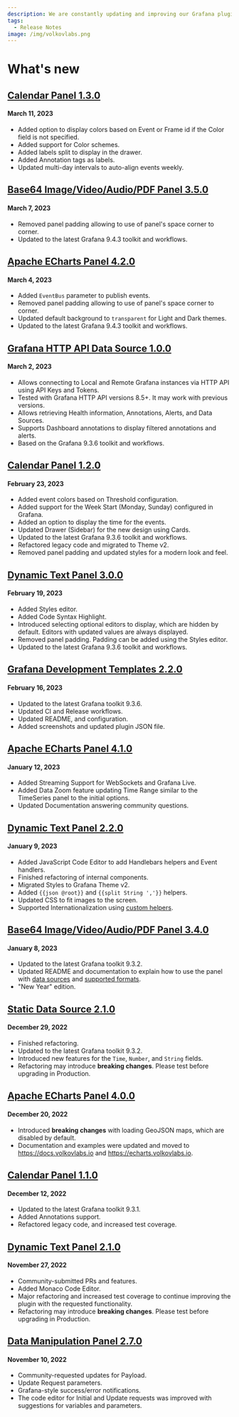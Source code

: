 ```yaml
---
description: We are constantly updating and improving our Grafana plugins.
tags:
  - Release Notes
image: /img/volkovlabs.png
---
```


# What's new

## [Calendar Panel 1.3.0](/blog/calendar-panel-1.3.0-20230311/)

#### March 11, 2023

- Added option to display colors based on Event or Frame id if the Color field is not specified.
- Added support for Color schemes.
- Added labels split to display in the drawer.
- Added Annotation tags as labels.
- Updated multi-day intervals to auto-align events weekly.

## [Base64 Image/Video/Audio/PDF Panel 3.5.0](/blog/image-panel-3.5.0-20230307)

#### March 7, 2023

- Removed panel padding allowing to use of panel's space corner to corner.
- Updated to the latest Grafana 9.4.3 toolkit and workflows.

## [Apache ECharts Panel 4.2.0](/blog/echarts-panel-4.2.0-20230304)

#### March 4, 2023

- Added `EventBus` parameter to publish events.
- Removed panel padding allowing to use of panel's space corner to corner.
- Updated default background to `transparent` for Light and Dark themes.
- Updated to the latest Grafana 9.4.3 toolkit and workflows.

## [Grafana HTTP API Data Source 1.0.0](/blog/grapi-datasource-1.0.0-20230302/)

#### March 2, 2023

- Allows connecting to Local and Remote Grafana instances via HTTP API using API Keys and Tokens.
- Tested with Grafana HTTP API versions 8.5+. It may work with previous versions.
- Allows retrieving Health information, Annotations, Alerts, and Data Sources.
- Supports Dashboard annotations to display filtered annotations and alerts.
- Based on the Grafana 9.3.6 toolkit and workflows.

## [Calendar Panel 1.2.0](/blog/calendar-panel-1.2.0-20230223/)

#### February 23, 2023

- Added event colors based on Threshold configuration.
- Added support for the Week Start (Monday, Sunday) configured in Grafana.
- Added an option to display the time for the events.
- Updated Drawer (Sidebar) for the new design using Cards.
- Updated to the latest Grafana 9.3.6 toolkit and workflows.
- Refactored legacy code and migrated to Theme v2.
- Removed panel padding and updated styles for a modern look and feel.

## [Dynamic Text Panel 3.0.0](/blog/dynamictext-panel-3.0.0-20230219/)

#### February 19, 2023

- Added Styles editor.
- Added Code Syntax Highlight.
- Introduced selecting optional editors to display, which are hidden by default. Editors with updated values are always displayed.
- Removed panel padding. Padding can be added using the Styles editor.
- Updated to the latest Grafana 9.3.6 toolkit and workflows.

## [Grafana Development Templates 2.2.0](/blog/development-templates-2.2.0-20230216/)

#### February 16, 2023

- Updated to the latest Grafana toolkit 9.3.6.
- Updated CI and Release workflows.
- Updated README, and configuration.
- Added screenshots and updated plugin JSON file.

## [Apache ECharts Panel 4.1.0](/blog/echarts-panel-4.1.0-20230113)

#### January 12, 2023

- Added Streaming Support for WebSockets and Grafana Live.
- Added Data Zoom feature updating Time Range similar to the TimeSeries panel to the initial options.
- Updated Documentation answering community questions.

## [Dynamic Text Panel 2.2.0](/blog/dynamictext-panel-2.2.0-20230110)

#### January 9, 2023

- Added JavaScript Code Editor to add Handlebars helpers and Event handlers.
- Finished refactoring of internal components.
- Migrated Styles to Grafana Theme v2.
- Added `{{json @root}}` and `{{split String ','}}` helpers.
- Updated CSS to fit images to the screen.
- Supported Internationalization using [custom helpers](/plugins/volkovlabs-dynamictext-panel/code).

## [Base64 Image/Video/Audio/PDF Panel 3.4.0](/blog/image-panel-3.4.0-20230108)

#### January 8, 2023

- Updated to the latest Grafana toolkit 9.3.2.
- Updated README and documentation to explain how to use the panel with [data sources](/plugins/volkovlabs-image-panel/datasources) and [supported formats](/plugins/volkovlabs-image-panel/formats).
- "New Year" edition.

## [Static Data Source 2.1.0](/blog/static-datasource-2.1.0-20221229)

#### December 29, 2022

- Finished refactoring.
- Updated to the latest Grafana toolkit 9.3.2.
- Introduced new features for the `Time`, `Number`, and `String` fields.
- Refactoring may introduce **breaking changes**. Please test before upgrading in Production.

## [Apache ECharts Panel 4.0.0](/blog/echarts-panel-4.0.0-20221220)

#### December 20, 2022

- Introduced **breaking changes** with loading GeoJSON maps, which are disabled by default.
- Documentation and examples were updated and moved to https://docs.volkovlabs.io and https://echarts.volkovlabs.io.

## [Calendar Panel 1.1.0](/blog/calendar-panel-1.1.0-20221212)

#### December 12, 2022

- Updated to the latest Grafana toolkit 9.3.1.
- Added Annotations support.
- Refactored legacy code, and increased test coverage.

## [Dynamic Text Panel 2.1.0](/blog/dynamictext-panel-2.1.0-20221127)

#### November 27, 2022

- Community-submitted PRs and features.
- Added Monaco Code Editor.
- Major refactoring and increased test coverage to continue improving the plugin with the requested functionality.
- Refactoring may introduce **breaking changes**. Please test before upgrading in Production.

## [Data Manipulation Panel 2.7.0](/blog/form-panel-2.7.0-20221110)

#### November 10, 2022

- Community-requested updates for Payload.
- Update Request parameters.
- Grafana-style success/error notifications.
- The code editor for Initial and Update requests was improved with suggestions for variables and parameters.
